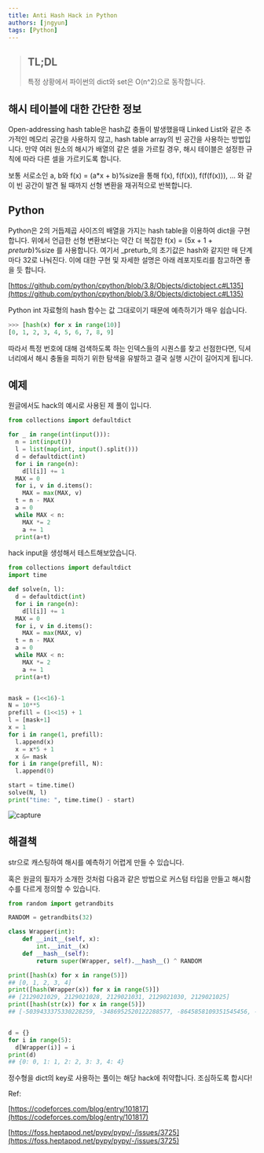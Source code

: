 ```yaml
---
title: Anti Hash Hack in Python
authors: [jngyun]
tags: [Python]
---
```


> ## TL;DL
>
> 특정 상황에서 파이썬의 dict와 set은 O(n^2)으로 동작합니다.

## 해시 테이블에 대한 간단한 정보

Open-addressing hash table은 hash값 충돌이 발생했을때 Linked List와 같은 추가적인 메모리 공간을 사용하지 않고, hash table array의 빈 공간을 사용하는 방법입니다. 만약 여러 원소의 해시가 배열의 같은 셀을 가르킬 경우, 해시 테이블은 설정한 규칙에 따라 다른 셀을 가르키도록 합니다.

보통 서로소인 a, b와 f(x) = (a\*x + b)%size을 통해 f(x), f(f(x)), f(f(f(x))), ... 와 같이 빈 공간이 발견 될 때까지 선형 변환을 재귀적으로 반복합니다.

## Python

Python은 2의 거듭제곱 사이즈의 배열을 가지는 hash table을 이용하여 dict을 구현합니다. 위에서 언급한 선형 변환보다는 약간 더 복잡한 f(x) = (5x + 1 + _preturb_)%size 를 사용합니다. 여기서 \_preturb\_의 초기값은 hash와 같지만 매 단계마다 32로 나눠진다. 이에 대한 구현 및 자세한 설명은 아래 레포지토리를 참고하면 좋을 듯 합니다.

[https://github.com/python/cpython/blob/3.8/Objects/dictobject.c#L135](https://github.com/python/cpython/blob/3.8/Objects/dictobject.c#L135)

Python int 자료형의 hash 함수는 값 그대로이기 때문에 예측하기가 매우 쉽습니다.

```python
>>> [hash(x) for x in range(10)]
[0, 1, 2, 3, 4, 5, 6, 7, 8, 9]
```

따라서 특정 번호에 대해 검색하도록 하는 인덱스들의 시퀀스를 찾고 선점한다면, 딕셔너리에서 해시 충돌을 피하기 위한 탐색을 유발하고 결국 실행 시간이 길어지게 됩니다.

## 예제

원글에서도 hack의 예시로 사용된 제 풀이 입니다.

```python
from collections import defaultdict

for _ in range(int(input())):
  n = int(input())
  l = list(map(int, input().split()))
  d = defaultdict(int)
  for i in range(n):
    d[l[i]] += 1
  MAX = 0
  for i, v in d.items():
    MAX = max(MAX, v)
  t = n - MAX
  a = 0
  while MAX < n:
    MAX *= 2
    a += 1
  print(a+t)
```

hack input을 생성해서 테스트해보았습니다.

```python
from collections import defaultdict
import time

def solve(n, l):
  d = defaultdict(int)
  for i in range(n):
    d[l[i]] += 1
  MAX = 0
  for i, v in d.items():
    MAX = max(MAX, v)
  t = n - MAX
  a = 0
  while MAX < n:
    MAX *= 2
    a += 1
  print(a+t)


mask = (1<<16)-1
N = 10**5
prefill = (1<<15) + 1
l = [mask+1]
x = 1
for i in range(1, prefill):
  l.append(x)
  x = x*5 + 1
  x &= mask
for i in range(prefill, N):
  l.append(0)

start = time.time()
solve(N, l)
print("time: ", time.time() - start)
```

![capture](cap1.png)

## 해결책

str으로 캐스팅하여 해시를 예측하기 어렵게 만들 수 있습니다.

혹은 원글의 필자가 소개한 것처럼 다음과 같은 방법으로 커스텀 타입을 만들고 해시함수를 다르게 정의할 수 있습니다.

```python
from random import getrandbits

RANDOM = getrandbits(32)

class Wrapper(int):
    def __init__(self, x):
        int.__init__(x)
    def __hash__(self):
        return super(Wrapper, self).__hash__() ^ RANDOM

print([hash(x) for x in range(5)])
## [0, 1, 2, 3, 4]
print([hash(Wrapper(x)) for x in range(5)])
## [2129021029, 2129021028, 2129021031, 2129021030, 2129021025]
print([hash(str(x)) for x in range(5)])
## [-5039433375330228259, -3486952520122288577, -8645858109351545456, -7072236602376142849, 5720728269243863574]


d = {}
for i in range(5):
  d[Wrapper(i)] = i
print(d)
## {0: 0, 1: 1, 2: 2, 3: 3, 4: 4}
```

정수형을 dict의 key로 사용하는 풀이는 해당 hack에 취약합니다. 조심하도록 합시다!

Ref:

[https://codeforces.com/blog/entry/101817](https://codeforces.com/blog/entry/101817)

[https://foss.heptapod.net/pypy/pypy/-/issues/3725](https://foss.heptapod.net/pypy/pypy/-/issues/3725)
